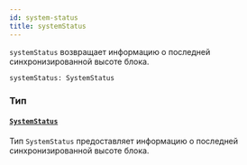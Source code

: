 ```yaml
---
id: system-status
title: systemStatus
---
```



`systemStatus` возвращает информацию о последней синхронизированной высоте блока.

```graphql
systemStatus: SystemStatus
```


### Тип

#### [`SystemStatus`](/reference/objects/system-status) 

Тип `SystemStatus` предоставляет информацию о последней синхронизированной высоте блока.




